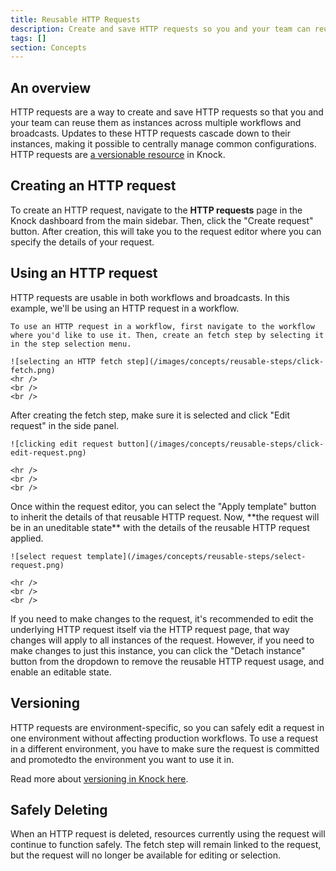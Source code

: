 ```yaml
---
title: Reusable HTTP Requests
description: Create and save HTTP requests so you and your team can reuse them as instances across multiple workflows and broadcasts.
tags: []
section: Concepts
---
```


## An overview

HTTP requests are a way to create and save HTTP requests so that you and your team can reuse them as instances across multiple workflows and broadcasts. Updates to these HTTP requests cascade down to their instances, making it possible to centrally manage common configurations. HTTP requests are [a versionable resource](/concepts/commits) in Knock.

## Creating an HTTP request

To create an HTTP request, navigate to the **HTTP requests** page in the Knock dashboard from the main sidebar. Then, click the "Create request" button. After creation, this will take you to the request editor where you can specify the details of your request.

## Using an HTTP request

HTTP requests are usable in both workflows and broadcasts. In this example, we'll be using an HTTP request in a workflow.

<Steps>
  <Step title="Create a fetch step in a workflow">

    To use an HTTP request in a workflow, first navigate to the workflow where you'd like to use it. Then, create an fetch step by selecting it in the step selection menu.

    ![selecting an HTTP fetch step](/images/concepts/reusable-steps/click-fetch.png)
    <hr />
    <br />
    <br />

  </Step>
  <Step title="Edit the request">
    After creating the fetch step, make sure it is selected and click "Edit request" in the side panel.

    ![clicking edit request button](/images/concepts/reusable-steps/click-edit-request.png)

    <hr />
    <br />
    <br />

  </Step>
  <Step title="Select the request template">
    Once within the request editor, you can select the "Apply template" button to inherit the details of that reusable HTTP request. Now, **the request will be in an uneditable state** with the details of the reusable HTTP request applied.

    ![select request template](/images/concepts/reusable-steps/select-request.png)

    <hr />
    <br />
    <br />

  </Step>
</Steps>

If you need to make changes to the request, it's recommended to edit the underlying HTTP request itself via the HTTP request page, that way changes will apply to all instances of the request. However, if you need to make changes to just this instance, you can click the "Detach instance" button from the dropdown to remove the reusable HTTP request usage, and enable an editable state.

## Versioning

HTTP requests are environment-specific, so you can safely edit a request in one environment without affecting production workflows. To use a request in a different environment, you have to make sure the request is committed and promotedto the environment you want to use it in.

Read more about [versioning in Knock here](/concepts/commits).

## Safely Deleting

When an HTTP request is deleted, resources currently using the request will continue to function safely. The fetch step will remain linked to the request, but the request will no longer be available for editing or selection.
